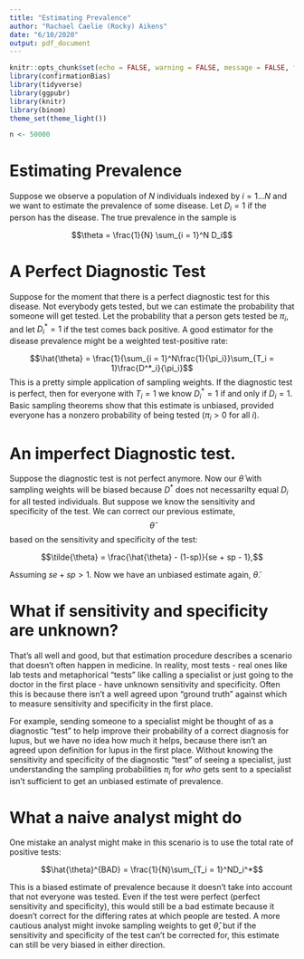 ```yaml
---
title: "Estimating Prevalence"
author: "Rachael Caelie (Rocky) Aikens"
date: "6/10/2020"
output: pdf_document
---
```


```r
knitr::opts_chunk$set(echo = FALSE, warning = FALSE, message = FALSE, fig.align = "center")
library(confirmationBias)
library(tidyverse)
library(ggpubr)
library(knitr)
library(binom)
theme_set(theme_light())

n <- 50000
```

# Estimating Prevalence

Suppose we observe a population of $N$ individuals indexed by $i = 1... N$ and we want to estimate the prevalence of some disease.  Let $D_i = 1$ if the person has the disease.  The true prevalence in the sample is

$$\theta = \frac{1}{N} \sum_{i = 1}^N D_i$$

# A Perfect Diagnostic Test

Suppose for the moment that there is a perfect diagnostic test for this disease.  Not everybody gets tested, but we can estimate the probability that someone will get tested.  Let the probability that a person gets tested be $\pi_i$, and let $D^*_i = 1$ if the test comes back positive.  A good estimator for the disease prevalence might be a weighted test-positive rate:

$$\hat{\theta} = \frac{1}{\sum_{i = 1}^N\frac{1}{\pi_i}}\sum_{T_i = 1}\frac{D^*_i}{\pi_i}$$
This is a pretty simple application of sampling weights.  If the diagnostic test is perfect, then for everyone with $T_i = 1$ we know $D^*_i = 1$ if and only if $D_i = 1$.  Basic sampling theorems show that this estimate is unbiased, provided everyone has a nonzero probability of being tested ($\pi_i > 0$ for all $i$).

# An imperfect Diagnostic test.

Suppose the diagnostic test is not perfect anymore.  Now our $\hat{\theta}$ with sampling weights will be biased because $D^*$ does not necessarilty equal $D_i$ for all tested individuals. But suppose we know the sensitivity and specificity of the test. We can correct our previous estimate, $$\hat{\theta}$$ based on the sensitivity and specificity of the test:

$$\tilde{\theta} = \frac{\hat{\theta} - (1-sp)}{se + sp - 1},$$

Assuming $se + sp > 1$. Now we have an unbiased estimate again, $\tilde{\theta}$.


# What if sensitivity and specificity are unknown?

That's all well and good, but that estimation procedure describes a scenario that doesn't often happen in medicine.  In reality, most tests - real ones like lab tests and metaphorical "tests" like calling a specialist or just going to the doctor in the first place - have unknown sensitivity and specificity.  Often this is because there isn't a well agreed upon "ground truth" against which to measure sensitivity and specificity in the first place.  

For example, sending someone to a specialist might be thought of as a diagnostic "test" to help improve their probability of a correct diagnosis for lupus, but we have no idea how much it helps, because there isn't an agreed upon definition for lupus in the first place.  Without knowing the sensitivity and specificity of the diagnostic "test" of seeing a specialist, just understanding the sampling probabilities $\pi_i$ for *who* gets sent to a specialist isn't sufficient to get an unbiased estimate of prevalence.

# What a naive analyst might do

One mistake an analyst might make in this scenario is to use the total rate of positive tests:

$$\hat{\theta}^{BAD} = \frac{1}{N}\sum_{T_i = 1}^ND_i^*$$

This is a biased estimate of prevalence because it doesn't take into account that not everyone was tested.  Even if the test were perfect (perfect sensitivity and specificity), this would still be a bad estimate because it doesn't correct for the differing rates at which people are tested.  A more cautious analyst might invoke sampling weights to get $\hat{\theta}$, but if the sensitivity and specificity of the test can't be corrected for, this estimate can still be very biased in either direction.
